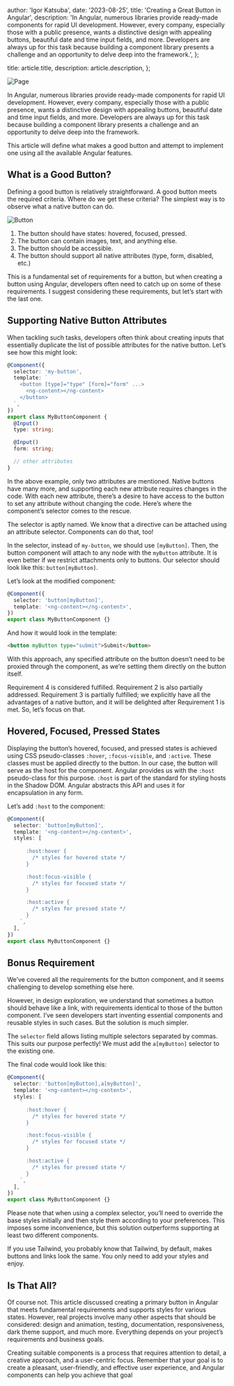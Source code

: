 
  author: 'Igor Katsuba',
  date: '2023-08-25',
  title: 'Creating a Great Button in Angular',
  description:
    'In Angular, numerous libraries provide ready-made components for rapid UI development. However, every company, especially those with a public presence, wants a distinctive design with appealing buttons, beautiful date and time input fields, and more. Developers are always up for this task because building a component library presents a challenge and an opportunity to delve deep into the framework.',
};

  title: article.title,
  description: article.description,
};


<Image src={pageImage} alt="Page" />

In Angular, numerous libraries provide ready-made components for rapid UI development. However, every company, especially those with a public presence, wants a distinctive design with appealing buttons, beautiful date and time input fields, and more. Developers are always up for this task because building a component library presents a challenge and an opportunity to delve deep into the framework.

This article will define what makes a good button and attempt to implement one using all the available Angular features.

## What is a Good Button?

Defining a good button is relatively straightforward. A good button meets the required criteria. Where do we get these criteria? The simplest way is to observe what a native button can do.

<Image src={buttonImage} alt="Button" />

1.  The button should have states: hovered, focused, pressed.
2.  The button can contain images, text, and anything else.
3.  The button should be accessible.
4.  The button should support all native attributes (type, form, disabled, etc.)

This is a fundamental set of requirements for a button, but when creating a button using Angular, developers often need to catch up on some of these requirements. I suggest considering these requirements, but let’s start with the last one.

## Supporting Native Button Attributes

When tackling such tasks, developers often think about creating inputs that essentially duplicate the list of possible attributes for the native button. Let’s see how this might look:

```typescript
@Component({
  selector: 'my-button',
  template: `
    <button [type]="type" [form]="form" ...>
      <ng-content></ng-content>
    </button>
  `,
})
export class MyButtonComponent {
  @Input()
  type: string;

  @Input()
  form: string;

  // other attributes
}
```

In the above example, only two attributes are mentioned. Native buttons have many more, and supporting each new attribute requires changes in the code. With each new attribute, there’s a desire to have access to the button to set any attribute without changing the code. Here’s where the component’s selector comes to the rescue.

The selector is aptly named. We know that a directive can be attached using an attribute selector. Components can do that, too!

In the selector, instead of `my-button`, we should use `[myButton]`. Then, the button component will attach to any node with the `myButton` attribute. It is even better if we restrict attachments only to buttons. Our selector should look like this: `button[myButton]`.

Let’s look at the modified component:

```typescript
@Component({
  selector: 'button[myButton]',
  template: '<ng-content></ng-content>',
})
export class MyButtonComponent {}
```

And how it would look in the template:

```html
<button myButton type="submit">Submit</button>
```

With this approach, any specified attribute on the button doesn’t need to be proxied through the component, as we’re setting them directly on the button itself.

Requirement 4 is considered fulfilled. Requirement 2 is also partially addressed. Requirement 3 is partially fulfilled; we explicitly have all the advantages of a native button, and it will be delighted after Requirement 1 is met. So, let’s focus on that.

## Hovered, Focused, Pressed States

Displaying the button’s hovered, focused, and pressed states is achieved using CSS pseudo-classes `:hover`, `:focus-visible`, and `:active`. These classes must be applied directly to the button. In our case, the button will serve as the host for the component. Angular provides us with the `:host` pseudo-class for this purpose. `:host` is part of the standard for styling hosts in the Shadow DOM. Angular abstracts this API and uses it for encapsulation in any form.

Let’s add `:host` to the component:

```typescript
@Component({
  selector: 'button[myButton]',
  template: '<ng-content></ng-content>',
  styles: [
    `
      :host:hover {
        /* styles for hovered state */
      }

      :host:focus-visible {
        /* styles for focused state */
      }

      :host:active {
        /* styles for pressed state */
      }
    `,
  ],
})
export class MyButtonComponent {}
```

## Bonus Requirement

We’ve covered all the requirements for the button component, and it seems challenging to develop something else here.

However, in design exploration, we understand that sometimes a button should behave like a link, with requirements identical to those of the button component. I’ve seen developers start inventing essential components and reusable styles in such cases. But the solution is much simpler.

The `selector` field allows listing multiple selectors separated by commas. This suits our purpose perfectly! We must add the `a[myButton]` selector to the existing one.

The final code would look like this:

```typescript
@Component({
  selector: 'button[myButton],a[myButton]',
  template: '<ng-content></ng-content>',
  styles: [
    `
      :host:hover {
        /* styles for hovered state */
      }

      :host:focus-visible {
        /* styles for focused state */
      }

      :host:active {
        /* styles for pressed state */
      }
    `,
  ],
})
export class MyButtonComponent {}
```

Please note that when using a complex selector, you’ll need to override the base styles initially and then style them according to your preferences. This imposes some inconvenience, but this solution outperforms supporting at least two different components.

If you use Tailwind, you probably know that Tailwind, by default, makes buttons and links look the same. You only need to add your styles and enjoy.

## Is That All?

Of course not. This article discussed creating a primary button in Angular that meets fundamental requirements and supports styles for various states. However, real projects involve many other aspects that should be considered: design and animation, testing, documentation, responsiveness, dark theme support, and much more. Everything depends on your project’s requirements and business goals.

Creating suitable components is a process that requires attention to detail, a creative approach, and a user-centric focus. Remember that your goal is to create a pleasant, user-friendly, and effective user experience, and Angular components can help you achieve that goal
